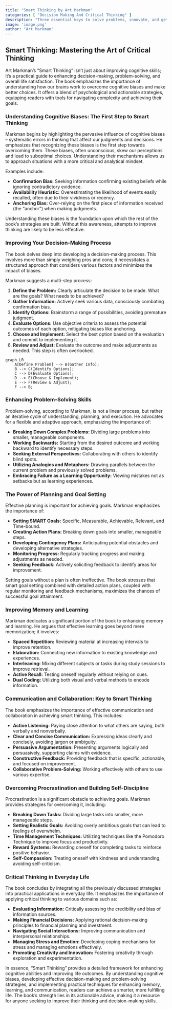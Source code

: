 ```yaml
---
title: "Smart Thinking by Art Markman"
categories: [ "Decision Making And Critical Thinking" ]
description: "Three essential keys to solve problems, innovate, and get things done"
image: 'image.png'
author: "Art Markman"
---
```

## Smart Thinking: Mastering the Art of Critical Thinking

Art Markman's "Smart Thinking" isn't just about improving cognitive skills; it's a practical guide to enhancing decision-making, problem-solving, and overall life satisfaction. The book emphasizes the importance of understanding how our brains work to overcome cognitive biases and make better choices. It offers a blend of psychological and actionable strategies, equipping readers with tools for navigating complexity and achieving their goals.

### Understanding Cognitive Biases: The First Step to Smart Thinking

Markman begins by highlighting the pervasive influence of cognitive biases – systematic errors in thinking that affect our judgments and decisions. He emphasizes that recognizing these biases is the first step towards overcoming them. These biases, often unconscious, skew our perceptions and lead to suboptimal choices. Understanding their mechanisms allows us to approach situations with a more critical and analytical mindset.

Examples include:

* **Confirmation Bias:** Seeking information confirming existing beliefs while ignoring contradictory evidence.
* **Availability Heuristic:** Overestimating the likelihood of events easily recalled, often due to their vividness or recency.
* **Anchoring Bias:** Over-relying on the first piece of information received (the "anchor") when making judgments.

Understanding these biases is the foundation upon which the rest of the book's strategies are built.  Without this awareness, attempts to improve thinking are likely to be less effective.

###  Improving Your Decision-Making Process

The book delves deep into developing a decision-making process. This involves more than simply weighing pros and cons; it necessitates a structured approach that considers various factors and minimizes the impact of biases.

Markman suggests a multi-step process:

1. **Define the Problem:** Clearly articulate the decision to be made.  What are the goals? What needs to be achieved?
2. **Gather Information:** Actively seek various data, consciously combating confirmation bias.
3. **Identify Options:** Brainstorm a range of possibilities, avoiding premature judgment.
4. **Evaluate Options:**  Use objective criteria to assess the potential outcomes of each option, mitigating biases like anchoring.
5. **Choose and Implement:** Select the best option based on the evaluation and commit to implementing it.
6. **Review and Adjust:** Evaluate the outcome and make adjustments as needed. This step is often overlooked.


```mermaid
graph LR
    A[Define Problem] --> B(Gather Info);
    B --> C(Identify Options);
    C --> D(Evaluate Options);
    D --> E(Choose & Implement);
    E --> F(Review & Adjust);
    F --> B;
```

### Enhancing Problem-Solving Skills

Problem-solving, according to Markman, is not a linear process, but rather an iterative cycle of understanding, planning, and execution.  He advocates for a flexible and adaptive approach, emphasizing the importance of:

* **Breaking Down Complex Problems:** Dividing large problems into smaller, manageable components.
* **Working Backwards:** Starting from the desired outcome and working backward to identify necessary steps.
* **Seeking External Perspectives:** Collaborating with others to identify blind spots.
* **Utilizing Analogies and Metaphors:**  Drawing parallels between the current problem and previously solved problems.
* **Embracing Failure as a Learning Opportunity:** Viewing mistakes not as setbacks but as learning experiences.


###  The Power of Planning and Goal Setting

Effective planning is important for achieving goals. Markman emphasizes the importance of:

* **Setting SMART Goals:**  Specific, Measurable, Achievable, Relevant, and Time-bound.
* **Creating Action Plans:**  Breaking down goals into smaller, manageable steps.
* **Developing Contingency Plans:**  Anticipating potential obstacles and developing alternative strategies.
* **Monitoring Progress:** Regularly tracking progress and making adjustments as needed.
* **Seeking Feedback:** Actively soliciting feedback to identify areas for improvement.

Setting goals without a plan is often ineffective.  The book stresses that smart goal setting combined with detailed action plans, coupled with regular monitoring and feedback mechanisms, maximizes the chances of successful goal attainment.


###  Improving Memory and Learning

Markman dedicates a significant portion of the book to enhancing memory and learning. He argues that effective learning goes beyond mere memorization; it involves:

* **Spaced Repetition:** Reviewing material at increasing intervals to improve retention.
* **Elaboration:** Connecting new information to existing knowledge and experiences.
* **Interleaving:** Mixing different subjects or tasks during study sessions to improve retrieval.
* **Active Recall:** Testing oneself regularly without relying on cues.
* **Dual Coding:** Utilizing both visual and verbal methods to encode information.


###  Communication and Collaboration: Key to Smart Thinking

The book emphasizes the importance of effective communication and collaboration in achieving smart thinking. This includes:

* **Active Listening:** Paying close attention to what others are saying, both verbally and nonverbally.
* **Clear and Concise Communication:** Expressing ideas clearly and concisely, avoiding jargon or ambiguity.
* **Persuasive Argumentation:**  Presenting arguments logically and persuasively, supporting claims with evidence.
* **Constructive Feedback:** Providing feedback that is specific, actionable, and focused on improvement.
* **Collaborative Problem-Solving:** Working effectively with others to use various expertise.


###  Overcoming Procrastination and Building Self-Discipline

Procrastination is a significant obstacle to achieving goals. Markman provides strategies for overcoming it, including:

* **Breaking Down Tasks:** Dividing large tasks into smaller, more manageable steps.
* **Setting Realistic Goals:**  Avoiding overly ambitious goals that can lead to feelings of overwhelm.
* **Time Management Techniques:** Utilizing techniques like the Pomodoro Technique to improve focus and productivity.
* **Reward Systems:**  Rewarding oneself for completing tasks to reinforce positive behavior.
* **Self-Compassion:**  Treating oneself with kindness and understanding, avoiding self-criticism.


###  Critical Thinking in Everyday Life

The book concludes by integrating all the previously discussed strategies into practical applications in everyday life.  It emphasizes the importance of applying critical thinking to various domains such as:

* **Evaluating Information:**  Critically assessing the credibility and bias of information sources.
* **Making Financial Decisions:**  Applying rational decision-making principles to financial planning and investment.
* **Navigating Social Interactions:**  Improving communication and interpersonal relationships.
* **Managing Stress and Emotion:**  Developing coping mechanisms for stress and managing emotions effectively.
* **Promoting Creativity and Innovation:**  Fostering creativity through exploration and experimentation.


In essence, "Smart Thinking" provides a detailed framework for enhancing cognitive abilities and improving life outcomes. By understanding cognitive biases, developing effective decision-making and problem-solving strategies, and implementing practical techniques for enhancing memory, learning, and communication, readers can achieve a smarter, more fulfilling life. The book's strength lies in its actionable advice, making it a resource for anyone seeking to improve their thinking and decision-making skills.


